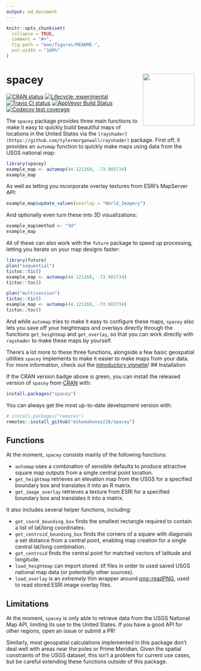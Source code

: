 ```yaml
---
output: md_document
---
```


<!-- README.md is generated from README.Rmd. Please edit that file -->

```r
knitr::opts_chunk$set(
  collapse = TRUE,
  comment = "#>",
  fig.path = "man/figures/README-",
  out.width = "100%"
)
```

# spacey <a href='https:/mikemahoney218.github.io/spacey'><img src='man/figures/logo.png' align="right" height="139" /></a>

<!-- badges: start -->
[![CRAN status](https://www.r-pkg.org/badges/version/spacey)](https://CRAN.R-project.org/package=spacey)
[![Lifecycle: experimental](https://img.shields.io/badge/lifecycle-experimental-orange.svg)](https://www.tidyverse.org/lifecycle/#experimental)
[![Travis CI status](https://travis-ci.com/mikemahoney218/spacey.svg?branch=master)](https://travis-ci.com/mikemahoney218/spacey)
[![AppVeyor Build Status](https://ci.appveyor.com/api/projects/status/github/mikemahoney218/spacey?branch=master&svg=true)](https://ci.appveyor.com/project/mikemahoney218/spacey)
[![Codecov test coverage](https://codecov.io/gh/mikemahoney218/spacey/branch/master/graph/badge.svg)](https://codecov.io/gh/mikemahoney218/spacey?branch=master)
<!-- badges: end -->

The `spacey` package provides three main functions to make it easy to quickly 
build beautiful maps of locations in the United States via the 
`[rayshader](https://github.com/tylermorganwall/rayshader)` package. First off,
it provides an `automap` function to quickly make maps using data from the USGS 
national map:

```r
library(spacey)
example_map <- automap(44.121268, -73.903734)
example_map
```

As well as letting you incorporate overlay textures from ESRI's MapServer API:

```r
example_map$update_values(overlay = "World_Imagery")
```

And optionally even turn these into 3D visualizations:

```r
example_map$method <- "3d"
example_map
```

All of these can also work with the `future` package to speed up processing, 
letting you iterate on your map designs faster:

```r
library(future)
plan("sequential")
tictoc::tic()
example_map <- automap(44.121268, -73.903734)
tictoc::toc()
```

```r
plan("multisession")
tictoc::tic()
example_map <- automap(44.121268, -73.903734)
tictoc::toc()
```

And while `automap` tries to make it easy to configure these maps, `spacey` also
lets you save off your heightmaps and overlays directly through the functions 
`get_heightmap` and `get_overlay`, so that you can work directly with 
`rayshader` to make these maps by yourself.

There's a lot more to these three functions, alongside a few basic geospatial 
utilities `spacey` implements to make it easier to make maps from your data. For 
more information, check out the 
[introductory vignette](https://mikemahoney218.github.io/spacey/articles/introduction-to-spacey.html)!
## Installation

If the CRAN version badge above is green, you can install the released version 
of `spacey` from [CRAN](https://CRAN.R-project.org) with:

``` r
install.packages("spacey")
```

You can always get the most up-to-date development version with:

``` r
# install.packages("remotes")
remotes::install_github("mikemahoney218/spacey")
```

## Functions

At the moment, `spacey` consists mainly of the following functions:

* `automap` uses a combination of sensible defaults to produce attractive 
  square map outputs from a single central point location.
* `get_heightmap` retrieves an elevation map from the USGS for a specified 
  boundary box and translates it into an R matrix.
* `get_image_overlay` retrieves a texture from ESRI for a specified boundary 
  box and translates it into a matrix.

It also includes several helper functions, including:

* `get_coord_bounding_box` finds the smallest rectangle required to contain 
  a list of lat/long coordinates.
* `get_centroid_bounding_box` finds the corners of a square with diagonals a set
  distance from a central point, enabling map creation for a single central 
  lat/long combination.
* `get_centroid` finds the central point for matched vectors of latitude and 
  longitude.
* `load_heightmap` can import stored .tif files in order to used saved USGS 
  national map data (or potentially other sources).
* `load_overlay` is an _extremely_ thin wrapper around 
  [png::readPNG](http://www.rforge.net/png/), used to read stored ESRI image 
  overlay files.

## Limitations

At the moment, `spacey` is only able to retrieve data from the USGS National 
Map API, limiting its use to the United States. If you have a good API for 
other regions, open an issue or submit a PR!

Similarly, most geospatial calculations implemented in this package don't deal 
well with areas near the poles or Prime Meridian. Given the spatial constraints 
of the USGS dataset, this isn't a problem for current use cases, but be careful 
extending these functions outside of this package.
